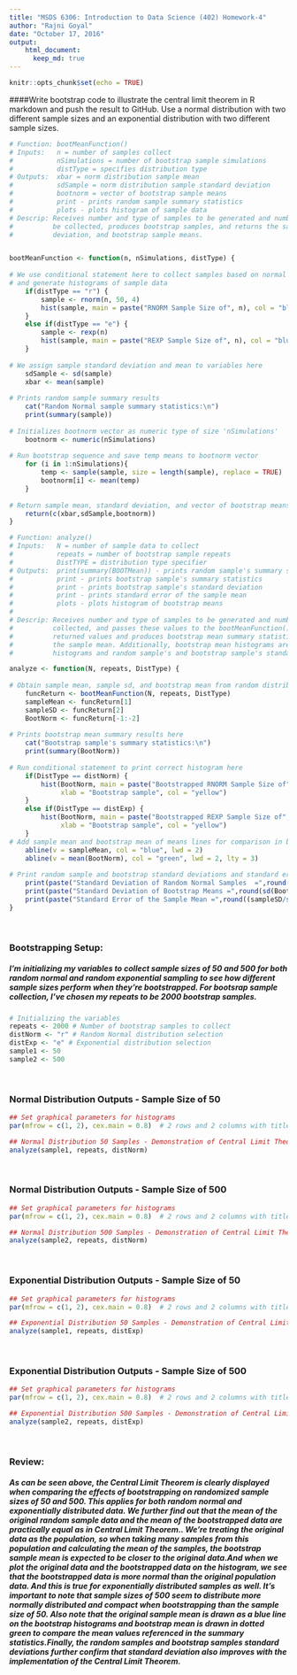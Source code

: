 ```yaml
---
title: "MSDS 6306: Introduction to Data Science (402) Homework-4"
author: "Rajni Goyal"
date: "October 17, 2016"
output: 
    html_document:
      keep_md: true
---
```


```r
knitr::opts_chunk$set(echo = TRUE)
```

####Write bootstrap code to illustrate the central limit theorem in R markdown and push the result to GitHub. Use a normal distribution with two different sample sizes and an exponential distribution with two different sample sizes. 

```r

# Function: bootMeanFunction()
# Inputs:   n = number of samples collect
#           nSimulations = number of bootstrap sample simulations
#           distType = specifies distribution type 
# Outputs:  xbar = norm distribution sample mean
#           sdSample = norm distribution sample standard deviation
#           bootnorm = vector of bootstrap sample means
#           print - prints random sample summary statistics
#           plots - plots histogram of sample data
# Descrip: Receives number and type of samples to be generated and number of bootstrap samples to
#          be collected, produces bootstrap samples, and returns the sample mean, sample standard 
#          deviation, and bootstrap sample means.


bootMeanFunction <- function(n, nSimulations, distType) {
    
# We use conditional statement here to collect samples based on normal or exponential distribution
# and generate histograms of sample data
    if(distType == "r") {
        sample <- rnorm(n, 50, 4)
        hist(sample, main = paste("RNORM Sample Size of", n), col = "blue")
    }
    else if(distType == "e") {
        sample <- rexp(n)
        hist(sample, main = paste("REXP Sample Size of", n), col = "blue")
    }
    
# We assign sample standard deviation and mean to variables here
    sdSample <- sd(sample)
    xbar <- mean(sample)
    
# Prints random sample summary results 
    cat("Random Normal sample summary statistics:\n")
    print(summary(sample))
    
# Initializes bootnorm vector as numeric type of size 'nSimulations'
    bootnorm <- numeric(nSimulations)
    
# Run bootstrap sequence and save temp means to bootnorm vector
    for (i in 1:nSimulations){
        temp <- sample(sample, size = length(sample), replace = TRUE)
        bootnorm[i] <- mean(temp)
    }
    
# Return sample mean, standard deviation, and vector of bootstrap means here using c vector
    return(c(xbar,sdSample,bootnorm))
}
```

```r
# Function: analyze()
# Inputs:   N = number of sample data to collect
#           repeats = number of bootstrap sample repeats
#           DistTYPE = distribution type specifier
# Outputs:  print(summary(BOOTMean)) - prints random sample's summary statistics
#           print - prints bootstrap sample's summary statistics
#           print - prints bootstrap sample's standard deviation
#           print - prints standard error of the sample mean
#           plots - plots histogram of bootstrap means
#
# Descrip: Receives number and type of samples to be generated and number of bootstrap samples to be
#          collected, and passes these values to the bootMeanFunction() function.Processes bootMeanFunction()
#          returned values and produces bootstrap mean summary statistics, and standard error of
#          the sample mean. Additionally, bootstrap mean histograms are plotted for comparison to sample
#          histograms and random sample's and bootstrap sample's standard deviations are displayed.

analyze <- function(N, repeats, DistType) {
    
# Obtain sample mean, sample sd, and bootstrap mean from random distribution
    funcReturn <- bootMeanFunction(N, repeats, DistType)
    sampleMean <- funcReturn[1]
    sampleSD <- funcReturn[2]
    BootNorm <- funcReturn[-1:-2]
    
# Prints bootstrap mean summary results here
    cat("Bootstrap sample's summary statistics:\n")
    print(summary(BootNorm))
    
# Run conditional statement to print correct histogram here
    if(DistType == distNorm) {
        hist(BootNorm, main = paste("Bootstrapped RNORM Sample Size of", N),
             xlab = "Bootstrap sample", col = "yellow")
    }
    else if(DistType == distExp) {
        hist(BootNorm, main = paste("Bootstrapped REXP Sample Size of", N),
             xlab = "Bootstrap sample", col = "yellow")
    }
# Add sample mean and bootstrap mean of means lines for comparison in bootstrap histogram
    abline(v = sampleMean, col = "blue", lwd = 2)
    abline(v = mean(BootNorm), col = "green", lwd = 2, lty = 3)
    
# Print random sample and bootstrap standard deviations and standard error
    print(paste("Standard Deviation of Random Normal Samples  =",round(sampleSD,4)))
    print(paste("Standard Deviation of Bootstrap Means =",round(sd(BootNorm),4)))
    print(paste("Standard Error of the Sample Mean =",round((sampleSD/sqrt(N)),4)))
}
```

<br>

### Bootstrapping Setup:
##### I'm initializing my variables to collect sample sizes of 50 and 500 for both random normal and random exponential sampling to see how different sample sizes perform when they're bootstrapped. For bootsrap sample collection, I've chosen my repeats to be 2000 bootstrap samples.
```r
# Initializing the variables
repeats <- 2000 # Number of bootstrap samples to collect
distNorm <- "r" # Random Normal distribution selection
distExp <- "e" # Exponential distribution selection
sample1 <- 50
sample2 <- 500
```

<br>

### Normal Distribution Outputs - Sample Size of 50
```r
## Set graphical parameters for histograms
par(mfrow = c(1, 2), cex.main = 0.8)  # 2 rows and 2 columns with title text shrink by 20%

## Normal Distribution 50 Samples - Demonstration of Central Limit Theorem
analyze(sample1, repeats, distNorm)
```

<br>

### Normal Distribution Outputs - Sample Size of 500
```r
## Set graphical parameters for histograms
par(mfrow = c(1, 2), cex.main = 0.8)  # 2 rows and 2 columns with title text shrink by 20%

## Normal Distribution 500 Samples - Demonstration of Central Limit Theorem
analyze(sample2, repeats, distNorm)
```

<br>

### Exponential Distribution Outputs - Sample Size of 50
```r
## Set graphical parameters for histograms
par(mfrow = c(1, 2), cex.main = 0.8)  # 2 rows and 2 columns with title text shrink by 20%

## Exponential Distribution 50 Samples - Demonstration of Central Limit Theorem
analyze(sample1, repeats, distExp)
```

<br>

### Exponential Distribution Outputs - Sample Size of 500
```r
## Set graphical parameters for histograms
par(mfrow = c(1, 2), cex.main = 0.8)  # 2 rows and 2 columns with title text shrink by 20%

## Exponential Distribution 500 Samples - Demonstration of Central Limit Theorem
analyze(sample2, repeats, distExp)
```

<br>


### Review:
##### As can be seen above, the Central Limit Theorem is clearly displayed when comparing the effects of bootstrapping on randomized sample sizes of 50 and 500. This applies for both random normal and exponentially distributed data. We further find out that the mean of the original random sample data and the mean of the bootstrapped data are practically equal as in Central Limit Theorem.. We're treating the original data as the population, so when taking many samples from this population and calculating the mean of the samples, the bootstrap sample mean is expected to be closer to the original data.And when we plot the original data and the bootstrapped data on the histogram, we see that the bootstrapped data is more normal than the original population data. And this is true for exponentially distributed samples as well. It's important to note that sample sizes of 500 seem to distribute more normally distributed and compact when bootstrapping than the sample size of 50. Also note that the original sample mean is drawn as a blue line on the bootstrap histograms and bootstrap mean is drawn in dotted green to compare the mean values referenced in the summary statistics.Finally, the random samples and bootstrap samples standard deviations further confirm that standard deviation also improves with the implementation of the Central Limit Theorem. 
